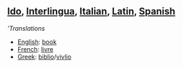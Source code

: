 ==[[Ido]], [[Interlingua]], [[Italian]], [[Latin]], [[Spanish]]==

'''Translations''

*[[English]]: [[book]]
*[[French]]: [[livre]]
*[[Greek]]: [[biblio]]/[[vivlio]]